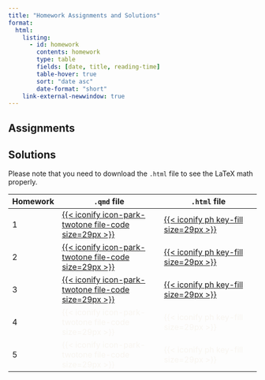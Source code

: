 ```yaml
---
title: "Homework Assignments and Solutions"
format: 
  html:
    listing: 
      - id: homework
        contents: homework
        type: table
        fields: [date, title, reading-time]
        table-hover: true
        sort: "date asc"
        date-format: "short"
    link-external-newwindow: true
---
```


## Assignments

::: {#homework}
:::

## Solutions

Please note that you need to download the `.html` file to see the LaTeX math properly.

| Homework | `.qmd` file                                                                                                                                                                                                                                                             | `.html` file                                                                                                                                                                                                                                             |
|----------|-------------------------------------------------------------------------------------------------------------------------------------------------------------------------------------------------------------------------------------------------------------------------|----------------------------------------------------------------------------------------------------------------------------------------------------------------------------------------------------------------------------------------------------------|
| 1        | [[{{< iconify icon-park-twotone file-code size=29px >}}](https://ohsuitg-my.sharepoint.com/:u:/r/personal/wakim_ohsu_edu/Documents/Teaching/Classes/S2024_BSTA_513_613/Student_files/HW_solns/HW1/HW1_solns_BSTA_513.qmd?csf=1&web=1&e=MET7cM)]{style="color:#f8f5f0;"} | [[{{< iconify ph key-fill size=29px >}}](https://ohsuitg-my.sharepoint.com/:u:/r/personal/wakim_ohsu_edu/Documents/Teaching/Classes/S2024_BSTA_513_613/Student_files/HW_solns/HW1/HW1_solns_BSTA_513.html?csf=1&web=1&e=Dh0Pv1)]{style="color:#f8f5f0;"} |
| 2        | [[{{< iconify icon-park-twotone file-code size=29px >}}](https://ohsuitg-my.sharepoint.com/:u:/r/personal/wakim_ohsu_edu/Documents/Teaching/Classes/S2024_BSTA_513_613/Student_files/HW_solns/HW2/HW2_solns_BSTA_513.qmd?csf=1&web=1&e=qA4XoU)]{style="color:#f8f5f0;"} | [[{{< iconify ph key-fill size=29px >}}](https://ohsuitg-my.sharepoint.com/:u:/r/personal/wakim_ohsu_edu/Documents/Teaching/Classes/S2024_BSTA_513_613/Student_files/HW_solns/HW2/HW2_solns_BSTA_513.html?csf=1&web=1&e=fxDtZq)]{style="color:#f8f5f0;"} |
| 3        | [[{{< iconify icon-park-twotone file-code size=29px >}}](https://ohsuitg-my.sharepoint.com/:u:/r/personal/wakim_ohsu_edu/Documents/Teaching/Classes/S2024_BSTA_513_613/Student_files/HW_solns/HW3/HW3_solns_BSTA_513.qmd?csf=1&web=1&e=jf1RtW)]{style="color:#f8f5f0;"} | [[{{< iconify ph key-fill size=29px >}}](https://ohsuitg-my.sharepoint.com/:u:/r/personal/wakim_ohsu_edu/Documents/Teaching/Classes/S2024_BSTA_513_613/Student_files/HW_solns/HW3/HW3_solns_BSTA_513.html?csf=1&web=1&e=aSV5Qy)]{style="color:#f8f5f0;"} |
| 4        | [{{< iconify icon-park-twotone file-code size=29px >}}]{style="color:#f8f5f0;"}                                                                                                                                                                                         | [{{< iconify ph key-fill size=29px >}}]{style="color:#f8f5f0;"}                                                                                                                                                                                          |
| 5        | [{{< iconify icon-park-twotone file-code size=29px >}}]{style="color:#f8f5f0;"}                                                                                                                                                                                         | [{{< iconify ph key-fill size=29px >}}]{style="color:#f8f5f0;"}                                                                                                                                                                                          |
